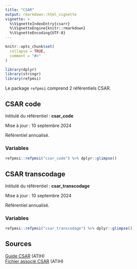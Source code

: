 ```yaml
---
title: "CSAR"
output: rmarkdown::html_vignette
vignette: >
  %\VignetteIndexEntry{csarr}
  %\VignetteEngine{knitr::rmarkdown}
  %\VignetteEncoding{UTF-8}
---
```


```r
knitr::opts_chunk$set(
  collapse = TRUE,
  comment = "#>"
)
```

```r
library(dplyr)
library(stringr)
library(refpmsi)
```

Le package `refpmsi` comprend 2 référentiels CSAR.  

## CSAR code    

Intitulé du référentiel : **csar_code**  

Mise à jour : 10 septembre 2024  

Référentiel annualisé.  

### Variables  

```r
refpmsi::refpmsi("csar_code") %>% dplyr::glimpse()
```

## CSAR transcodage  

Intitulé du référentiel : **csar_transcodage**  

Mise à jour : 10 septembre 2024  

Référentiel annualisé.  

### Variables  

```r
refpmsi::refpmsi("csar_transcodage") %>% dplyr::glimpse()
```

## Sources  

[Guide CSAR](https://www.atih.sante.fr/sites/default/files/public/content/4820/guide_csar_version_provisoire_pour_publication_vf.pdf) (ATIH)  
[Fichier associé CSAR](https://www.atih.sante.fr/sites/default/files/public/content/4820/fichier_associe_pour_publication_vf.xlsx) (ATIH)  

